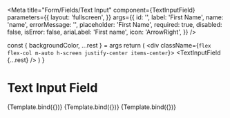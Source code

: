 
<Meta
  title="Form/Fields/Text Input"
  component={TextInputField}
  parameters={{
    layout: 'fullscreen',
  }}
  args={{
    id: '',
    label: 'First Name',
    name: 'name',
    errorMessage: '',
    placeholder: 'First Name',
    required: true,
    disabled: false,
    isError: false,
    ariaLabel: 'First name',
    icon: 'ArrowRight',
  }}
/>

  const { backgroundColor, ...rest } = args
  return (
    <div className={`flex flex-col m-auto h-screen justify-center items-center`}>
      <TextInputField {...rest} />
    </div>
  )
}

# Text Input Field

<Canvas>
  <Story name="Default">{Template.bind({})}</Story>
</Canvas>

<Canvas>
  <Story
    name="Disabled"
    args={{
      disabled: true,
    }}
  >
    {Template.bind({})}
  </Story>
</Canvas>

<Canvas>
  <Story
    name="Error"
    args={{
      errorMessage: 'This is an error message',
      isError: true,
    }}
  >
    {Template.bind({})}
  </Story>
</Canvas>
